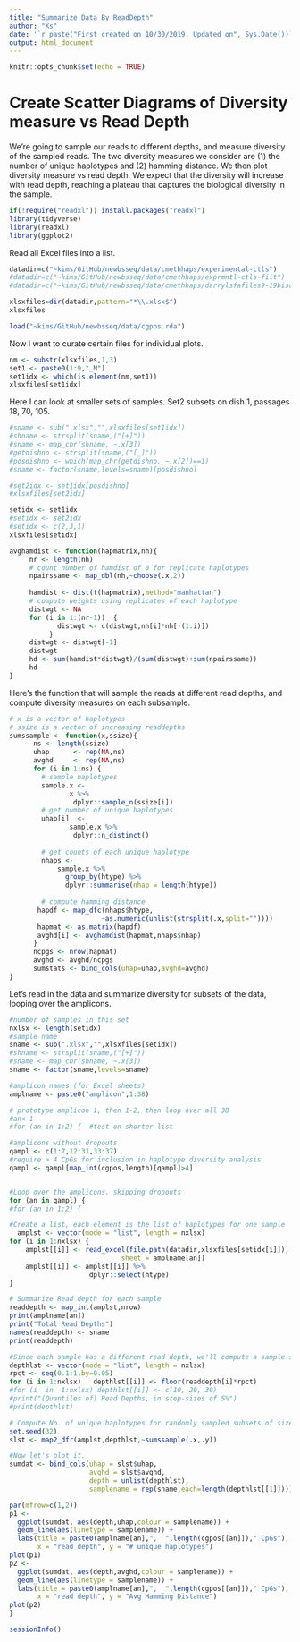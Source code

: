 ```yaml
---
title: "Summarize Data By ReadDepth"
author: "Ks"
date: '`r paste("First created on 10/30/2019. Updated on", Sys.Date())`'
output: html_document
---
```


```r
knitr::opts_chunk$set(echo = TRUE)
```

# Create Scatter Diagrams of Diversity measure vs Read Depth

We're going to sample our reads to different depths, and measure diversity of the sampled reads. The two diversity measures we consider are (1) the number of unique haplotypes and (2) hamming distance. We then plot diversity measure vs read depth. We expect that the diversity will increase with read depth, reaching a plateau that captures the biological diversity in the sample.
```r
if(!require("readxl")) install.packages("readxl")
library(tidyverse)
library(readxl)
library(ggplot2)
```

Read all Excel files into a list.
```r
datadir=c("~kims/GitHub/newbsseq/data/cmethhaps/experimental-ctls")
#datadir=c("~kims/GitHub/newbsseq/data/cmethhaps/exprmntl-ctls-filt")
#datadir=c("~kims/GitHub/newbsseq/data/cmethhaps/darrylsfafiles9-19biscuit")

xlsxfiles=dir(datadir,pattern="*\\.xlsx$")
xlsxfiles

load("~kims/GitHub/newbsseq/data/cgpos.rda")
```

Now I want to curate certain files for individual plots.
```r
nm <- substr(xlsxfiles,1,3)
set1 <- paste0(1:9,"_M")
set1idx <- which(is.element(nm,set1))
xlsxfiles[set1idx]
```

Here I can look at smaller sets of samples.  Set2 subsets on dish 1, passages 18, 70, 105.
```r
#sname <- sub(".xlsx","",xlsxfiles[set1idx])
#shname <- strsplit(sname,("[+]"))
#sname <- map_chr(shname, ~.x[3])
#getdishno <- strsplit(sname,("[_]"))
#posdishno <- which(map_chr(getdishno, ~.x[2])==1)
#sname <- factor(sname,levels=sname)[posdishno]

#set2idx <- set1idx[posdishno]
#xlsxfiles[set2idx]

setidx <- set1idx
#setidx <- set2idx
#setidx <- c(2,3,1)
xlsxfiles[setidx]
```

```r
avghamdist <- function(hapmatrix,nh){
     nr <- length(nh)
     # count number of hamdist of 0 for replicate haplotypes
     npairssame <- map_dbl(nh,~choose(.x,2))
     
     hamdist <- dist(t(hapmatrix),method="manhattan")
     # compute weights using replicates of each haplotype
     distwgt <- NA
     for (i in 1:(nr-1))  {
            distwgt <- c(distwgt,nh[i]*nh[-(1:i)])      
          }
     distwgt <- distwgt[-1]
     distwgt
     hd <- sum(hamdist*distwgt)/(sum(distwgt)+sum(npairssame))
     hd
}
```

Here's the function that will sample the reads at different read depths, and compute diversity measures on each subsample. 
```r
# x is a vector of haplotypes
# ssize is a vector of increasing readdepths
sumssample <- function(x,ssize){
      ns <- length(ssize)
      uhap      <- rep(NA,ns)
      avghd     <- rep(NA,ns)
      for (i in 1:ns) {
        # sample haplotypes  
        sample.x <- 
               x %>%
                dplyr::sample_n(ssize[i])
        # get number of unique haplotypes  
        uhap[i]  <- 
               sample.x %>%
                dplyr::n_distinct()  
             
        # get counts of each unique haplotype
        nhaps <- 
            sample.x %>%
              group_by(htype) %>%
              dplyr::summarise(nhap = length(htype)) 
        
        # compute hamming distance
       hapdf <- map_dfc(nhaps$htype,
                       ~as.numeric(unlist(strsplit(.x,split=""))))
       hapmat <- as.matrix(hapdf)
       avghd[i] <- avghamdist(hapmat,nhaps$nhap)
      }
      ncpgs <- nrow(hapmat)
      avghd <- avghd/ncpgs
      sumstats <- bind_cols(uhap=uhap,avghd=avghd)
}
```
 
Let's read in the data and summarize diversity for subsets of the data, looping over the amplicons.
```r
#number of samples in this set
nxlsx <- length(setidx)
#sample name
sname <- sub(".xlsx","",xlsxfiles[setidx])
#shname <- strsplit(sname,("[+]"))
#sname <- map_chr(shname, ~.x[3])
sname <- factor(sname,levels=sname)

#amplicon names (for Excel sheets)
amplname <- paste0("amplicon",1:38)

# prototype amplicon 1, then 1-2, then loop over all 38
#an<-1
#for (an in 1:2) {  #test on shorter list

#amplicons without dropouts
qampl <- c(1:7,12:31,33:37)
#require > 4 CpGs for inclusion in haplotype diversity analysis
qampl <- qampl[map_int(cgpos,length)[qampl]>4]


#Loop over the amplicons, skipping dropouts
for (an in qampl) {
#for (an in 1:2) {

#Create a list, each element is the list of haplotypes for one sample  
  amplst <- vector(mode = "list", length = nxlsx)
for (i in 1:nxlsx) {
    amplst[[i]] <- read_excel(file.path(datadir,xlsxfiles[setidx[i]]),
                            sheet = amplname[an])
    amplst[[i]] <- amplst[[i]] %>%
                    dplyr::select(htype)
}

# Summarize Read depth for each sample
readdepth <- map_int(amplst,nrow)
print(amplname[an])
print("Total Read Depths")
names(readdepth) <- sname
print(readdepth)

#Since each sample has a different read depth, we'll compute a sample-specific vector of sampled read depths using percentiles with a step-size of 5% (i.e. 10%, 15%, ...,100%).  
depthlst <- vector(mode = "list", length = nxlsx)
rpct <- seq(0.1:1,by=0.05)
for (i in 1:nxlsx)   depthlst[[i]] <- floor(readdepth[i]*rpct)
#for (i  in  1:nxlsx) depthlst[[i]] <- c(10, 20, 30)
#print("(Quantiles of) Read Depths, in step-sizes of 5%")
#print(depthlst)

# Compute No. of unique haplotypes for randomly sampled subsets of size depthlst
set.seed(32)
slst <- map2_dfr(amplst,depthlst,~sumssample(.x,.y))

#Now let's plot it.   
sumdat <- bind_cols(uhap = slst$uhap,
                    avghd = slst$avghd,
                    depth = unlist(depthlst),
                    samplename = rep(sname,each=length(depthlst[[1]])))

par(mfrow=c(1,2))
p1 <- 
  ggplot(sumdat, aes(depth,uhap,colour = samplename)) +
  geom_line(aes(linetype = samplename)) +
  labs(title = paste0(amplname[an],",  ",length(cgpos[[an]])," CpGs"), 
       x = "read depth", y = "# unique haplotypes")
plot(p1)
p2 <- 
  ggplot(sumdat, aes(depth,avghd,colour = samplename)) +
  geom_line(aes(linetype = samplename)) +
  labs(title = paste0(amplname[an],",  ",length(cgpos[[an]])," CpGs"), 
       x = "read depth", y = "Avg Hamming Distance")
plot(p2)
}
```

```r
sessionInfo()
```